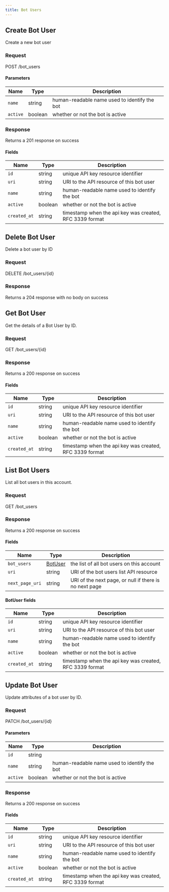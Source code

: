 ```yaml
---
title: Bot Users
---
```




## Create Bot User

Create a new bot user

### Request

POST /bot_users

<BotUsersCreateRequest />

#### Parameters

| Name     | Type    | Description                                  |
| -------- | ------- | -------------------------------------------- |
| `name`   | string  | human-readable name used to identify the bot |
| `active` | boolean | whether or not the bot is active             |

### Response

Returns a 201 response on success

<BotUsersCreateResponse />

#### Fields

| Name         | Type    | Description                                             |
| ------------ | ------- | ------------------------------------------------------- |
| `id`         | string  | unique API key resource identifier                      |
| `uri`        | string  | URI to the API resource of this bot user                |
| `name`       | string  | human-readable name used to identify the bot            |
| `active`     | boolean | whether or not the bot is active                        |
| `created_at` | string  | timestamp when the api key was created, RFC 3339 format |

## Delete Bot User

Delete a bot user by ID

### Request

DELETE /bot_users/\{id\}

<BotUsersDeleteRequest />

### Response

Returns a 204 response with no body on success

## Get Bot User

Get the details of a Bot User by ID.

### Request

GET /bot_users/\{id\}

<BotUsersGetRequest />

### Response

Returns a 200 response on success

<BotUsersGetResponse />

#### Fields

| Name         | Type    | Description                                             |
| ------------ | ------- | ------------------------------------------------------- |
| `id`         | string  | unique API key resource identifier                      |
| `uri`        | string  | URI to the API resource of this bot user                |
| `name`       | string  | human-readable name used to identify the bot            |
| `active`     | boolean | whether or not the bot is active                        |
| `created_at` | string  | timestamp when the api key was created, RFC 3339 format |

## List Bot Users

List all bot users in this account.

### Request

GET /bot_users

<BotUsersListRequest />

### Response

Returns a 200 response on success

<BotUsersListResponse />

#### Fields

| Name            | Type                       | Description                                            |
| --------------- | -------------------------- | ------------------------------------------------------ |
| `bot_users`     | [BotUser](#botuser-fields) | the list of all bot users on this account              |
| `uri`           | string                     | URI of the bot users list API resource                 |
| `next_page_uri` | string                     | URI of the next page, or null if there is no next page |

#### BotUser fields

| Name         | Type    | Description                                             |
| ------------ | ------- | ------------------------------------------------------- |
| `id`         | string  | unique API key resource identifier                      |
| `uri`        | string  | URI to the API resource of this bot user                |
| `name`       | string  | human-readable name used to identify the bot            |
| `active`     | boolean | whether or not the bot is active                        |
| `created_at` | string  | timestamp when the api key was created, RFC 3339 format |

## Update Bot User

Update attributes of a bot user by ID.

### Request

PATCH /bot_users/\{id\}

<BotUsersUpdateRequest />

#### Parameters

| Name     | Type    | Description                                  |
| -------- | ------- | -------------------------------------------- |
| `id`     | string  |                                              |
| `name`   | string  | human-readable name used to identify the bot |
| `active` | boolean | whether or not the bot is active             |

### Response

Returns a 200 response on success

<BotUsersUpdateResponse />

#### Fields

| Name         | Type    | Description                                             |
| ------------ | ------- | ------------------------------------------------------- |
| `id`         | string  | unique API key resource identifier                      |
| `uri`        | string  | URI to the API resource of this bot user                |
| `name`       | string  | human-readable name used to identify the bot            |
| `active`     | boolean | whether or not the bot is active                        |
| `created_at` | string  | timestamp when the api key was created, RFC 3339 format |
